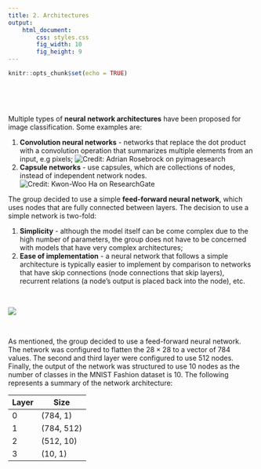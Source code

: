 ```yaml
---
title: 2. Architectures
output: 
    html_document:
        css: styles.css
        fig_width: 10
        fig_height: 9        
---
```


```r
knitr::opts_chunk$set(echo = TRUE)
```

<p>&nbsp;</p>
<p>&nbsp;</p>

Multiple types of **neural network architectures** have been proposed for 
image classification. Some examples are:

1. **Convolution neural networks** - networks that replace the dot product with a
convolution operation that summarizes multiple elements from an input, e.g
pixels;
![Credit: Adrian Rosebrock on pyimagesearch](./conv.gif)
1. **Capsule networks** - use capsules, which are collections of nodes, instead of
independent network nodes.
![Credit: Kwon-Woo Ha on ResearchGate](./capsule.png)

The group decided to use a simple **feed-forward neural network**, which uses nodes
that are fully connected between layers. The decision to use a simple network
is two-fold:

1. **Simplicity** - although the model itself can be come complex due to the high
number of parameters, the group does not have to be concerned with models that
have very complex architectures;
2. **Ease of implementation** - a neural network that follows a simple architecture
is typically easier to implement by comparison to networks that have skip
connections (node connections that skip layers), recurrent relations (a node's
output is placed back into the node), etc.

<p>&nbsp;</p>
![](./ANN.jpg)
<p>&nbsp;</p>

As mentioned, the group decided to use a feed-forward neural network. The
network was configured to flatten the $28 \times 28$ to a vector of 784 values.
The second and third layer were configured to use 512 nodes. Finally, the output
of the network was structured to use 10 nodes as the number of classes in the
MNIST Fashion dataset is 10. The following represents a summary of the network
architecture:

| Layer | Size       |
|-------|------------|
| 0     | (784, 1)   |
| 1     | (784, 512) |
| 2     | (512, 10)  |
| 3     | (10, 1)    |
